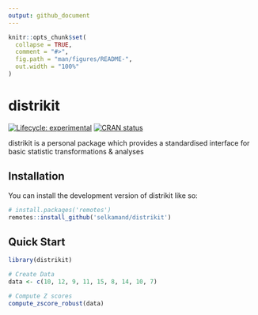 ```yaml
---
output: github_document
---
```


<!-- README.md is generated from README.Rmd. Please edit that file -->

```r
knitr::opts_chunk$set(
  collapse = TRUE,
  comment = "#>",
  fig.path = "man/figures/README-",
  out.width = "100%"
)
```

# distrikit

<!-- badges: start -->
[![Lifecycle: experimental](https://img.shields.io/badge/lifecycle-experimental-orange.svg)](https://lifecycle.r-lib.org/articles/stages.html#experimental)
[![CRAN status](https://www.r-pkg.org/badges/version/distrikit)](https://CRAN.R-project.org/package=distrikit)
<!-- badges: end -->

distrikit is a personal package which provides a standardised interface for basic statistic transformations & analyses

## Installation

You can install the development version of distrikit like so:

``` r
# install.packages('remotes')
remotes::install_github('selkamand/distrikit')
```

## Quick Start


```r
library(distrikit)

# Create Data
data <- c(10, 12, 9, 11, 15, 8, 14, 10, 7)

# Compute Z scores
compute_zscore_robust(data)
```
